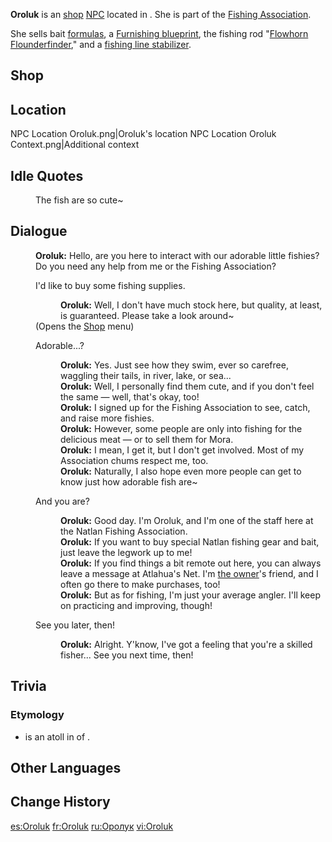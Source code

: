 {{Meta
<!-- Remove this template after adding the missing info -->
|missing_NPC_profile  = yes
}}
{{Character Infobox
|type             = Open-World NPC
|image            = NPC Oroluk.png
|realname         = <!-- Optional, if different from in-game name -->
|deceased         = <!-- Past (for deceased prior to events of the game) or free response -->
|region           = Natlan
|location         = Natlan
|affiliation      = Fishing Association
|affiliation2     = People of the Springs
|title            = Natlan Angler

|ancestry         = <!-- Clan/family -->
|father           = 
|mother           = 
|spouse           = 
|sibling          = 
|child            = 
|relative         = 

|voiceEN          = 
|voiceCN          = 
|voiceJP          = 
|voiceKR          = 
|dialoguereward   = 
}}
'''Oroluk''' is an [[shop]] [[NPC]] located in {{Location|Basin of Unnumbered Flames}}. She is part of the [[Fishing Association]].

She sells bait [[Formula|formulas]], a [[Furnishing Blueprint|Furnishing blueprint]], the fishing rod "[[Flowhorn Flounderfinder]]," and a [[Fishing Line Stabilizer|fishing line stabilizer]].

==Shop==
{{Shop/Header|currency=Fish|vendor=Oroluk}}
{{Shop|Spinelgrain Bait|specific=Formula: Spinelgrain Bait|Medaka*3|1}}
{{Shop|Emberglow Bait|specific=Formula: Emberglow Bait|Medaka*3|1}}
{{Shop|"Molten Lava Pool"|blueprint=1|Diving Rapidfighting Fish*3;Floral Rapidfighting Fish*3;Pseudoshark Unihornfish*4|1}}
{{Shop|Flowhorn Flounderfinder|Magma Rapidfighting Fish*20;Phony Phlogiston Unihornfish*20;Greenwave Sunfish*20;Dusk Sunfish*20|1}}
{{Shop|Fishing Line Stabilizer|Medaka*3|1}}
{{Shop/Footer}}

==Location==
<gallery>
NPC Location Oroluk.png|Oroluk's location
NPC Location Oroluk Context.png|Additional context
</gallery>
<!--
==Profile==
Detailed story/lore information goes here.
''(To be added.)''

===Appearance===
Keep appearance section short and concise. Limit to 2 paragraphs with 3-4 sentences each.
''(To be added.)''

==Quests and Events==
{{Quests and Events}}
-->
==Idle Quotes==
{{Dialogue Start}}
:{{DIcon|Idle}} {{A|VO Oroluk 01.ogg}} The fish are so cute~
{{Dialogue End}}

==Dialogue==
{{Dialogue Start}}
:'''Oroluk:''' Hello, are you here to interact with our adorable little fishies? Do you need any help from me or the Fishing Association?
:{{DIcon|Fishing Supplies}} I'd like to buy some fishing supplies.
::'''Oroluk:''' Well, I don't have much stock here, but quality, at least, is guaranteed. Please take a look around~
:;(Opens the [[#Shop|Shop]] menu)
:{{DIcon}} Adorable...?
::'''Oroluk:''' Yes. Just see how they swim, ever so carefree, waggling their tails, in river, lake, or sea...
::'''Oroluk:''' Well, I personally find them cute, and if you don't feel the same &mdash; well, that's okay, too!
::'''Oroluk:''' I signed up for the Fishing Association to see, catch, and raise more {{sic|cutie-pies}} fishies.
::'''Oroluk:''' However, some people are only into fishing for the delicious meat &mdash; or to sell them for Mora.
::'''Oroluk:''' I mean, I get it, but I don't get involved. Most of my Association chums respect me, too.
::'''Oroluk:''' Naturally, I also hope {{sic|the}} even more people can get to know just how adorable fish are~
:{{DIcon}} And you are?
::'''Oroluk:''' Good day. I'm Oroluk, and I'm one of the staff here at the Natlan Fishing Association.
::'''Oroluk:''' If you want to buy special Natlan fishing gear and bait, just leave the legwork up to me!
::'''Oroluk:''' If you find things a bit remote out here, you can always leave a message at Atlahua's Net. I'm [[Yelafath|the owner]]'s friend, and I often go there to make purchases, too!
::'''Oroluk:''' But as for fishing, I'm just your average angler. I'll keep on practicing and improving, though!
:{{DIcon}} See you later, then!
::'''Oroluk:''' Alright. Y'know, I've got a feeling that you're a skilled fisher... See you next time, then!
{{Dialogue End}}
<!--
==Event Dialogue==
===Event Name===
{{Dialogue Start}}
:'''{{subst:#titleparts:{{subst:PAGENAME}}}}:'''
{{Dialogue End}}
-->
==Trivia==
===Etymology===
* {{w|Oroluk Atoll}} is an atoll in {{w|Pohnpei State}} of {{w|Micronesia}}.

==Other Languages==
{{Other Languages|default_hidden=1
|en      = Oroluk
|zhs     = 奥罗卢柯
|zhs_rm  = Àoluólúkē
|zht     = 奧羅盧柯
|zht_rm  = Àoluólúkē
|ja      = オロラク
|ja_rm   = Ororaku
|ko      = 오로룩
|es      = Oroluk
|fr      = Oroluk
|ru      = Оролук
|th      = Oroluk
|vi      = Oroluk
|de      = Oroluk
|id      = Oroluk
|pt      = Oroluk
|tr      = Oroluk
|it      = Oroluk
}}

==Change History==
{{Change History|5.2}}
<!--
==References==
{{Reflist}}
-->

[[es:Oroluk]]
[[fr:Oroluk]]
[[ru:Оролук]]
[[vi:Oroluk]]